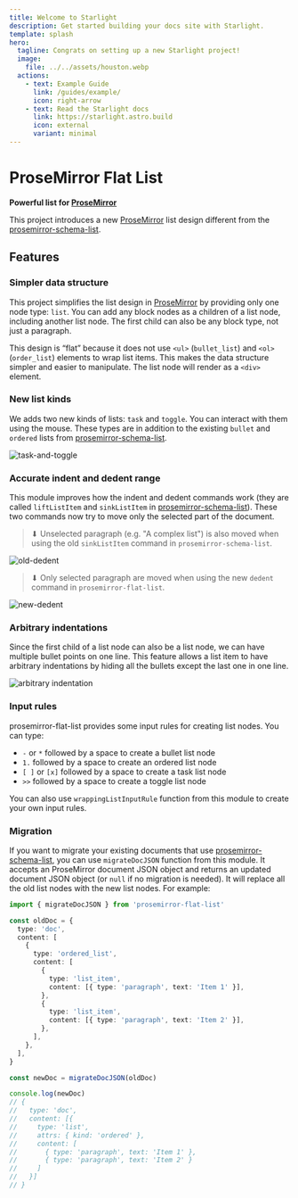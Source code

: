 ```yaml
---
title: Welcome to Starlight
description: Get started building your docs site with Starlight.
template: splash
hero:
  tagline: Congrats on setting up a new Starlight project!
  image:
    file: ../../assets/houston.webp
  actions:
    - text: Example Guide
      link: /guides/example/
      icon: right-arrow
    - text: Read the Starlight docs
      link: https://starlight.astro.build
      icon: external
      variant: minimal
---
```



# ProseMirror Flat List

**Powerful list for [ProseMirror]**

This project introduces a new [ProseMirror] list design different from the [prosemirror-schema-list].


## Features

### Simpler data structure

This project simplifies the list design in [ProseMirror] by providing only one node type: `list`. You can add any block nodes as a children of a list node, including another list node. The first child can also be any block type, not just a paragraph.

This design is “flat” because it does not use `<ul>` (`bullet_list`) and `<ol>` (`order_list`) elements to wrap list items. This makes the data structure simpler and easier to manipulate. The list node will render as a `<div>` element.

### New list kinds

We adds two new kinds of lists: `task` and `toggle`. You can interact with them using the mouse. These types are in addition to the existing `bullet` and `ordered` lists from [prosemirror-schema-list].

![task-and-toggle](https://user-images.githubusercontent.com/24715727/216984786-b686a5fe-c9e3-47ae-8b06-6fbdb81200d2.gif)

### Accurate indent and dedent range

This module improves how the indent and dedent commands work (they are called `liftListItem` and `sinkListItem` in [prosemirror-schema-list]). These two commands now try to move only the selected part of the document.

> ⬇ Unselected paragraph (e.g. "A complex list") is also moved when using the old `sinkListItem` command in `prosemirror-schema-list`.

![old-dedent](https://user-images.githubusercontent.com/24715727/216982142-4fc89391-5dec-426b-bcfb-b0290920f08e.gif)

> ⬇ Only selected paragraph are moved when using the new `dedent` command in `prosemirror-flat-list`.

![new-dedent](https://user-images.githubusercontent.com/24715727/216982134-4e222d58-033c-4dbf-acfc-132d6264f524.gif)

### Arbitrary indentations

Since the first child of a list node can also be a list node, we can have multiple bullet points on one line. This feature allows a list item to have arbitrary indentations by hiding all the bullets except the last one in one line.

![arbitrary indentation](https://user-images.githubusercontent.com/24715727/216973979-af271633-62a2-4744-a522-e87b89426f90.gif)

### Input rules

prosemirror-flat-list provides some input rules for creating list nodes. You can type:

- `-` or `*` followed by a space to create a bullet list node
- `1.` followed by a space to create an ordered list node
- `[ ]` or `[x]` followed by a space to create a task list node
- `>>` followed by a space to create a toggle list node

You can also use `wrappingListInputRule` function from this module to create your own input rules.

### Migration

If you want to migrate your existing documents that use [prosemirror-schema-list], you can use `migrateDocJSON` function from this module. It accepts an ProseMirror document JSON object and returns an updated document JSON object (or `null` if no migration is needed). It will replace all the old list nodes with the new list nodes. For example:

```typescript
import { migrateDocJSON } from 'prosemirror-flat-list'

const oldDoc = {
  type: 'doc',
  content: [
    {
      type: 'ordered_list',
      content: [
        {
          type: 'list_item',
          content: [{ type: 'paragraph', text: 'Item 1' }],
        },
        {
          type: 'list_item',
          content: [{ type: 'paragraph', text: 'Item 2' }],
        },
      ],
    },
  ],
}

const newDoc = migrateDocJSON(oldDoc)

console.log(newDoc)
// {
//   type: 'doc',
//   content: [{
//     type: 'list',
//     attrs: { kind: 'ordered' },
//     content: [
//       { type: 'paragraph', text: 'Item 1' },
//       { type: 'paragraph', text: 'Item 2' }
//     ]
//   }]
// }
```

[ProseMirror]: https://prosemirror.net/
[prosemirror-schema-list]: https://github.com/ProseMirror/prosemirror-schema-list
[prosemirror-flat-list]: https://github.com/ocavue/prosemirror-flat-list/tree/master/packages/prosemirror-package

